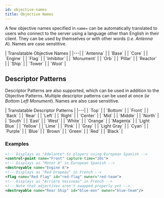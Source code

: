 ```yaml
---
id: objective-names
title: Objective Names
---
```


A few objective names specified in `name=` can be automatically translated to users who connect to the server
using a language other than English in their client. They can be used by themselves or with other words
(*i.e. Antenna A*). Names are case senstitive.

<div className="table-container">
  | Translatable Objective Names |
  |---|
  | `Antenna` |
  | `Base` |
  | `Core` |
  | `Engine` |
  | `Flag` |
  | `Inhibitor` |
  | `Monument` |
  | `Orb` |
  | `Pillar` |
  | `Reactor` |
  | `Ship` |
  | `Tower` |
  | `Wool` |
</div>

## Descriptor Patterns

Descriptor Patterns are also supported, which can be used in addition to the Objective Patterns.
Multiple descriptor patterns can be used at once (_ie Bottom Left Monument_).
Names are also case senstitive.

<div className="table-container">
  | Translatable Descriptor Patterns |
  |---|
  | `Top` |
  | `Bottom` |
  | `Front` |
  | `Back` |
  | `Rear` |
  | `Left` |
  | `Right` |
  | `Center` |
  | `Mid` |
  | `Middle` |
  | `North` |
  | `South` |
  | `East` |
  | `West` |
  | `White` |
  | `Orange` |
  | `Magenta` |
  | `Light Blue` |
  | `Yellow` |
  | `Lime` |
  | `Pink` |
  | `Gray` |
  | `Light Gray` |
  | `Cyan` |
  | `Purple` |
  | `Blue` |
  | `Brown` |
  | `Green` |
  | `Red` |
  | `Black` |
</div>

### Examples

```xml
<!-- Displays as "Adelante" to players using European Spanish -->
<control-point name="Front" capture-time="20s">
<!-- Displays as "Motor A" in European Spanish -->
<destroyable name="Engine A">
<!-- Displays as "Red Drapeau" in French -->
<flag name="Red Flag" id="red-flag" owner="red-team">
<!-- Displays as "Arrière Vaisseau" in French -->
<!-- Note that adjectives aren't swapped properly yet -->
<destroyable name="Rear Ship" id="blue-mon" owner="blue-team"/>
```
